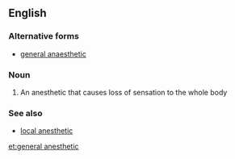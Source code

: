 ==English==

===Alternative forms===
*[[general anaesthetic]]

===Noun===
{{wikipedia}}
{{en-noun|head=[[general]] [[anesthetic]]}}

# {{context|medicine|lang=en}} An anesthetic that causes loss of sensation to the whole body

===See also===
*[[local anesthetic]]

[[et:general anesthetic]]